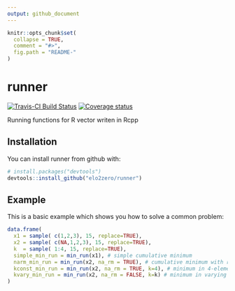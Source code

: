```yaml
---
output: github_document
---
```


<!-- README.md is generated from README.Rmd. Please edit that file -->

```r
knitr::opts_chunk$set(
  collapse = TRUE,
  comment = "#>",
  fig.path = "README-"
)
```

# runner

[![Travis-CI Build Status](https://travis-ci.org/elo2zero/runner.svg?branch=master)](https://travis-ci.org/elo2zero/runner)
[![Coverage status](https://codecov.io/gh/elo2zero/runner/branch/master/graph/badge.svg)](https://codecov.io/github/elo2zero/runner?branch=master)

Running functions for R vector writen in Rcpp

## Installation

You can install runner from github with:

```r
# install.packages("devtools")
devtools::install_github("elo2zero/runner")
```

## Example
This is a basic example which shows you how to solve a common problem:

```r
data.frame(
  x1 = sample( c(1,2,3), 15, replace=TRUE),
  x2 = sample( c(NA,1,2,3), 15, replace=TRUE),
  k  = sample( 1:4, 15, replace=TRUE),
  simple_min_run = min_run(x1), # simple cumulative minimum
  narm_min_run = min_run(x2, na_rm = TRUE), # cumulative minimum with removing NA.
  kconst_min_run = min_run(x2, na_rm = TRUE, k=4), # minimum in 4-element window
  kvary_min_run = min_run(x2, na_rm = FALSE, k=k) # minimum in varying k window size
)
```
